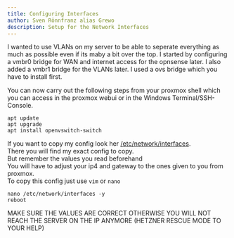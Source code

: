 ```yaml
---
title: Configuring Interfaces
author: Sven Rönnfranz alias Grewo
description: Setup for the Network Interfaces
---
```



<Aside type="note">
I wanted to use VLANs on my server to be able to seperate everything as much as possible even if its
maby a bit over the top. I started by configuring a vmbr0 bridge for WAN and internet access for the
opnsense later. I also added a vmbr1 bridge for the VLANs later. I used a ovs bridge which you have
to install first.
</Aside>

You can now carry out the following steps from your proxmox shell which you can access in the
proxmox webui or in the Windows Terminal/SSH-Console.

```
apt update
apt upgrade
apt install openvswitch-switch
```
If you want to copy my config look her [/etc/network/interfaces](./interfaces-file).<br/>
There you will find my exact config to copy.<br/>
But remember the values you read beforehand<br/>
You will have to adjust your ip4 and gateway to the ones given to you from proxmox.<br/>
To copy this config just use `vim` or `nano`<br/>

```
nano /etc/network/interfaces -y
reboot
```

<Aside type="danger">
MAKE SURE THE VALUES ARE CORRECT OTHERWISE YOU WILL NOT REACH THE SERVER ON THE
IP ANYMORE (HETZNER RESCUE MODE TO YOUR HELP)
</Aside>



